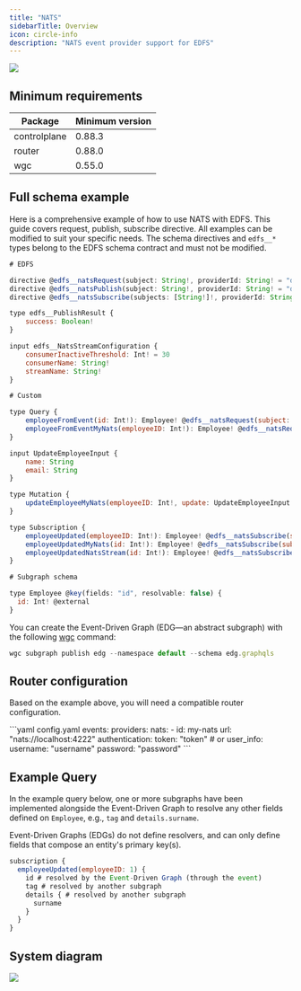 ```yaml
---
title: "NATS"
sidebarTitle: Overview
icon: circle-info
description: "NATS event provider support for EDFS"
---
```



<Frame caption="NATS with EDFS">
  <img src="/images/router/event-driven-federated-subscriptions-edfs/NATS1.png" />
</Frame>

## Minimum requirements

|Package|Minimum version|
|---|---|
|controlplane|0.88.3|
|router|0.88.0|
|wgc|0.55.0|

## Full schema example

Here is a comprehensive example of how to use NATS with EDFS. This guide covers request, publish, subscribe directive. All examples can be modified to suit your specific needs. The schema directives and `edfs__*` types belong to the EDFS schema contract and must not be modified.

```js
# EDFS

directive @edfs__natsRequest(subject: String!, providerId: String! = "default") on FIELD_DEFINITION
directive @edfs__natsPublish(subject: String!, providerId: String! = "default") on FIELD_DEFINITION
directive @edfs__natsSubscribe(subjects: [String!]!, providerId: String! = "default", streamConfiguration: edfs__NatsStreamConfiguration) on FIELD_DEFINITION

type edfs__PublishResult {
    success: Boolean!
}

input edfs__NatsStreamConfiguration {
    consumerInactiveThreshold: Int! = 30
    consumerName: String!
    streamName: String!
}

# Custom

type Query {
    employeeFromEvent(id: Int!): Employee! @edfs__natsRequest(subject: "getEmployee.{{ args.id }}", providerId: "my-nats")
    employeeFromEventMyNats(employeeID: Int!): Employee! @edfs__natsRequest(subject: "getEmployeeMyNats.{{ args.employeeID }}", providerId: "my-nats")
}

input UpdateEmployeeInput {
    name: String
    email: String
}

type Mutation {
    updateEmployeeMyNats(employeeID: Int!, update: UpdateEmployeeInput!): edfs__PublishResult! @edfs__natsPublish(subject: "employeeUpdatedMyNats.{{ args.employeeID }}", providerId: "my-nats")
}

type Subscription {
    employeeUpdated(employeeID: Int!): Employee! @edfs__natsSubscribe(subjects: ["employeeUpdated.{{ args.employeeID }}"])
    employeeUpdatedMyNats(id: Int!): Employee! @edfs__natsSubscribe(subjects: ["employeeUpdatedMyNats.{{ args.id }}", "employeeUpdatedMyNatsTwo.{{ args.id }}"], providerId: "my-nats")
    employeeUpdatedNatsStream(id: Int!): Employee! @edfs__natsSubscribe(subjects: ["employeeUpdated.{{ args.id }}"], streamConfiguration: { consumerName: "consumerName", streamName: "streamName"}, providerId: "my-nats")
}

# Subgraph schema

type Employee @key(fields: "id", resolvable: false) {
  id: Int! @external
}
```

You can create the Event-Driven Graph (EDG—an abstract subgraph) with the following [wgc](/cli/intro) command:

```js
wgc subgraph publish edg --namespace default --schema edg.graphqls
```

## Router configuration

Based on the example above, you will need a compatible router configuration.

<CodeGroup>
  ```yaml config.yaml
  events:
    providers:
      nats:
        - id: my-nats
          url: "nats://localhost:4222"
          authentication:
            token: "token" # or
            user_info:
              username: "username"
              password: "password"
  ```
</CodeGroup>

## Example Query

In the example query below, one or more subgraphs have been implemented alongside the Event-Driven Graph to resolve any other fields defined on `Employee`, e.g., `tag` and `details.surname`.

Event-Driven Graphs (EDGs) do not define resolvers, and can only define fields that compose an entity's primary key(s).

```js
subscription {
  employeeUpdated(employeeID: 1) {
    id # resolved by the Event-Driven Graph (through the event)
    tag # resolved by another subgraph
    details { # resolved by another subgraph
      surname
    }
  }
}
```

## System diagram

<Frame>
  <img src="/images/router/event-driven-federated-subscriptions-edfs/NATS2.png" />
</Frame>
